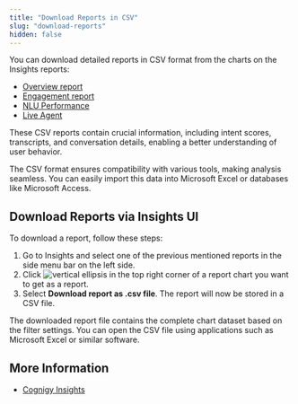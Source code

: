 ```yaml
---
title: "Download Reports in CSV"
slug: "download-reports"
hidden: false
---
```


You can download detailed reports in CSV format from the charts on the Insights reports:

- [Overview report](/insights/reports/overview)
- [Engagement report](/insights/reports/engagement)
- [NLU Performance](/insights/reports/nlu-performance)
- [Live Agent](/insights/reports/live-agent)

These CSV reports contain crucial information, including intent scores, transcripts, and conversation details, enabling a better understanding of user behavior.

The CSV format ensures compatibility with various tools, making analysis seamless.
You can easily import this data into Microsoft Excel or databases like Microsoft Access.

## Download Reports via Insights UI

To download a report, follow these steps:

1. Go to Insights and select one of the previous mentioned reports in the side menu bar on the left side.
2. Click ![vertical ellipsis](/_assets/icons/black-and-white/vertical-ellipsis.svg) in the top right corner of a report chart you want to get as a report. 
3. Select **Download report as .csv file**. The report will now be stored in a CSV file.

The downloaded report file contains the complete chart dataset based on the filter settings. You can open the CSV file using applications such as Microsoft Excel or similar software.

## More Information

- [Cognigy Insights](/insights/overview)